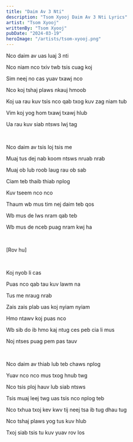 ```yaml
---
title: "Daim Av 3 Nti"
description: "Tsom Xyooj Daim Av 3 Nti Lyrics"
artist: "Tsom Xyooj"
writtenBy: "Tsom Xyooj"
pubDate: "2024-03-19"
heroImage: "/artists/tsom-xyooj.png"
---
```


Nco daim av uas luaj 3 nti

Nco niam nco txiv twb tsis cuag koj

Sim neej no cas yuav txawj nco

Nco koj tshaj plaws nkauj hmoob

Koj ua rau kuv tsis nco qab txog kuv zag niam tub

Vim koj yog hom txawj txawj hlub

Ua rau kuv siab ntsws lwj tag

<br />

Nco daim av tsis loj tsis me

Muaj tus dej nab koom ntsws nruab nrab

Muaj ob lub roob laug rau ob sab

Ciam teb thaib thiab nplog

Kuv tseem nco nco

Thaum wb mus tim nej daim teb qos

Wb mus de lws nram qab teb

Wb mus de nceb puag nram kwj ha

<br />

[Rov hu]

<br />

Koj nyob li cas

Puas nco qab tau kuv lawm na

Tus me nraug nrab

Zais zais plab uas koj nyiam nyiam

Hmo ntawv koj puas nco

Wb sib do ib hmo kaj ntug ces peb cia li mus

Noj ntses puag pem pas tauv

<br />

Nco daim av thiab lub teb chaws nplog

Yuav nco nco mus txog hnub twg

Nco tsis ploj hauv lub siab ntsws

Tsis muaj leej twg uas tsis nco nplog teb

Nco txhua txoj kev kwv tij neej tsa ib tug dhau tug

Nco tshaj plaws yog tus kuv hlub

Txoj siab tsis tu kuv yuav rov los
